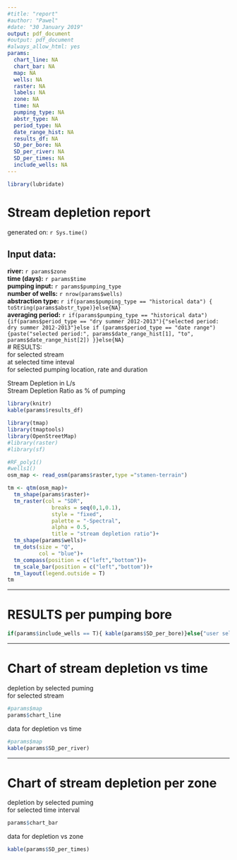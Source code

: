 ```yaml
---
#title: "report"
#author: "Pawel"
#date: "30 January 2019"
output: pdf_document
#output: pdf_document
#always_allow_html: yes
params:
  chart_line: NA
  chart_bar: NA
  map: NA
  wells: NA
  raster: NA
  labels: NA
  zone: NA
  time: NA
  pumping_type: NA
  abstr_type: NA
  period_type: NA
  date_range_hist: NA
  results_df: NA
  SD_per_bore: NA
  SD_per_river: NA
  SD_per_times: NA
  include_wells: NA
---
```


```r
library(lubridate)
```



# Stream depletion report
 generated on: `r Sys.time()`  
  
## Input data:  
**river:** `r params$zone`  
**time (days):** `r params$time`  
**pumping input:** `r params$pumping_type`  
**number of wells:** `r nrow(params$wells)`  
**abstraction type:** `r if(params$pumping_type == "historical data") {  toString(params$abstr_type)}else{NA}`  
**averaging period:** `r if(params$pumping_type == "historical data") {if(params$period_type == "dry summer 2012-2013"){"selected period: dry summer 2012-2013"}else if (params$period_type == "date range"){paste("selected period:", params$date_range_hist[1], "to", params$date_range_hist[2]) }}else{NA}`  
# RESULTS:  
for selected stream  
at selected time inteval  
for selected pumping location, rate and duration  
  
Stream Depletion in L/s  
Stream Depletion Ratio as % of pumping  
```r
library(knitr)
kable(params$results_df)
```

```r
library(tmap)
library(tmaptools)
library(OpenStreetMap)
#library(raster)
#library(sf)

#RF_poly1()
#wells1()
osm_map <- read_osm(params$raster,type ="stamen-terrain")

tm <- qtm(osm_map)+
  tm_shape(params$raster)+
  tm_raster(col = "SDR",
              breaks = seq(0,1,0.1),
              style = "fixed",
              palette = "-Spectral",
              alpha = 0.5,
              title = "stream depletion ratio")+
  tm_shape(params$wells)+
  tm_dots(size = "Q",
          col = "blue")+
  tm_compass(position = c("left","bottom"))+
  tm_scale_bar(position = c("left","bottom"))+
  tm_layout(legend.outside = T)
tm


```
******
# RESULTS per pumping bore  
```r
if(params$include_wells == T){ kable(params$SD_per_bore)}else{"user selected not to include wells"}
```
******
# Chart of stream depletion vs time  
depletion by selected puming  
for selected stream  
```r
#params$map
params$chart_line
```
data for depletion vs time
```r
#params$map
kable(params$SD_per_river)
```



******
# Chart of stream depletion per zone  
depletion by selected puming  
for selected time interval  
```r
params$chart_bar
```
data for depletion vs zone
```r
kable(params$SD_per_times)
```


